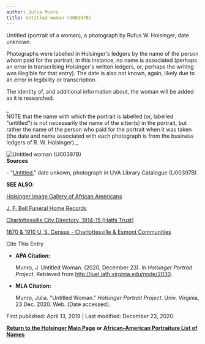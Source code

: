 ```yaml
---
author: Julia Munro
title: Untitled woman (U00397B)
---
```

Untitled (portrait of a woman), a photograph by Rufus W. Holsinger, date unknown.

Photographs were labelled in Holsinger's ledgers by the name of the person whom paid for the portrait; in this instance, no name is associated (perhaps an error in transcribing Holsinger's written ledgers, or, perhaps the writing was illegible for that entry). The date is also not known, again, likely due to an error in legibility or transcription.

The identity of, and additional information about, the woman will be added as it is researched.

_  
NOTE that the name with which the portrait is labelled (or, labelled "untitled") is not necessarily the name of the sitter(s) in the portrait, but rather the name of the person who paid for the portrait when it was taken (the date and name associated with each photograph is from the business ledgers of R. W. Holsinger)._

![Untitled woman (U00397B)](https://iiif.lib.virginia.edu/iiif/uva-lib:1039757/full/561,778/0/default.jpg "Untitled woman (U00397B)")   
**Sources**

\- "[Untitled](https://v3.lib.virginia.edu/sources/images/items/uva-lib:1039757 "Untitled Woman (U00397B)")," date unkown, photograph in UVA Library Catalogue (U00397B)

**SEE ALSO**:

[Holsinger Image Gallery of African Americans](http://rwholsingerphotos.org/images.php "Holsinger Image Gallery of African Americans")

[J. F. Bell Funeral Home Records](http://www2.vcdh.virginia.edu/afam/raceandplace/perl_scripts/funeral_search.html "J. F. Bell Funeral Home Database")

[Charlottesville City Directory, 1914-15 \[Hathi Trust\]](https://catalog.hathitrust.org/Record/101954103 "Charlottesville City Directory, 1914-15") 

[1870 & 1910 U. S. Census - Charlottesville & Esmont Communities](http://www2.vcdh.virginia.edu/afam/raceandplace/census/search_both.html "1870 & 1910 U. S. Census: Charlottesville and Esmont Communities")

Cite This Entry

*   **APA Citation:**
    
    Munro, J. Untitled Woman. (2020, December 23). In _Holsinger Portrait Project_. Retrieved from http://juel.iath.virginia.edu/node/2030.
    
*   **MLA Citation:**
    
    Munro, Julia. "Untitled Woman." _Holsinger Portrait Project_. Univ. Virginia, 23 Dec. 2020. Web. \[Date accessed\].
    

First published: April 13, 2019 | Last modified: December 23, 2020

[**Return to the Holsinger Main Page**](http://juel.iath.virginia.edu/node/980) **or [African-American Portraiture List of Names](http://juel.iath.virginia.edu/node/996)**